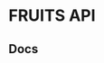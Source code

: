 # FRUITS API
## Docs

<!-- <button Style="color: red;">HAA</button>

```css
h1 {
  display: flex;
}
``` -->
